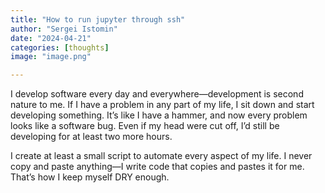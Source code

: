 ```yaml
---
title: "How to run jupyter through ssh"
author: "Sergei Istomin"
date: "2024-04-21"
categories: [thoughts]
image: "image.png"

---
```



I develop software every day and everywhere—development is second nature to me. If I have a problem in any part of my life, I sit down and start developing something. It’s like I have a hammer, and now every problem looks like a software bug. Even if my head were cut off, I’d still be developing for at least two more hours.

I create at least a small script to automate every aspect of my life. I never copy and paste anything—I write code that copies and pastes it for me. That’s how I keep myself DRY enough.
